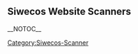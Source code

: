 == Siwecos Website Scanners ==

{{:TLS_Scanner/EN}}


{{:DOMXSS_Scanner/EN}}


{{:Header_Scanner/EN}}


{{:Info_Leak_Scanner/EN}}


{{:Initiative-S_Scanner/EN}}


[[Category:Siwecos-Scanner]]


__NOTOC__
